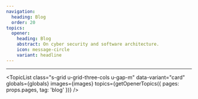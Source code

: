 ```yaml
---
navigation:
  heading: Blog
  order: 20
topics:
  opener:
    heading: Blog
    abstract: On cyber security and software architecture.
    icon: message-circle
    variant: headline
---
```


<div class="s-popout">
  <Topic
    data-variant="profile"
    globals={globals}
    topic={frontmatter.topics.opener}
  />
</div>

---

<TopicList
  class="s-grid u-grid-three-cols u-gap-m"
  data-variant="card"
  globals={globals}
  images={images}
  topics={getOpenerTopics({ pages: props.pages, tag: 'blog' })}
/>
